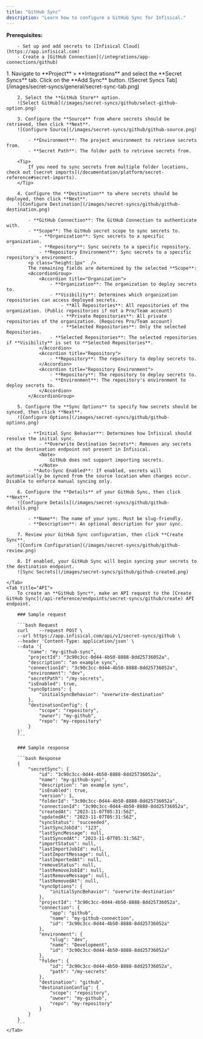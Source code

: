 ```yaml
---
title: "GitHub Sync"
description: "Learn how to configure a GitHub Sync for Infisical."
---
```


**Prerequisites:**

        - Set up and add secrets to [Infisical Cloud](https://app.infisical.com)
        - Create a [GitHub Connection](/integrations/app-connections/github)

<Tabs>
    <Tab title="Infisical UI">
        1. Navigate to **Project** > **Integrations** and select the **Secret Syncs** tab. Click on the **Add Sync** button.
        ![Secret Syncs Tab](/images/secret-syncs/general/secret-sync-tab.png)

        2. Select the **GitHub Store** option.
        ![Select GitHub](/images/secret-syncs/github/select-github-option.png)

        3. Configure the **Source** from where secrets should be retrieved, then click **Next**.
        ![Configure Source](/images/secret-syncs/github/github-source.png)

            - **Environment**: The project environment to retrieve secrets from.
            - **Secret Path**: The folder path to retrieve secrets from.

        <Tip>
            If you need to sync secrets from multiple folder locations, check out [secret imports](/documentation/platform/secret-reference#secret-imports).
        </Tip>

        4. Configure the **Destination** to where secrets should be deployed, then click **Next**.
        ![Configure Destination](/images/secret-syncs/github/github-destination.png)

            - **GitHub Connection**: The GitHub Connection to authenticate with.
            - **Scope**: The GitHub secret scope to sync secrets to.
                - **Organization**: Sync secrets to a specific organization.
                - **Repository**: Sync secrets to a specific repository.
                - **Repository Environment**: Sync secrets to a specific repository's environment.
            <p class="height:1px"  />
            The remaining fields are determined by the selected **Scope**:
            <AccordionGroup>
                <Accordion title="Organization">
                    - **Organization**: The organization to deploy secrets to.
                    - **Visibility**: Determines which organization repositories can access deployed secrets.
                        - **All Repositories**: All repositories of the organization. (Public repositories if not a Pro/Team account)
                        - **Private Repositories**: All private repositories of the organization. (Requires Pro/Team account)
                        - **Selected Repositories**: Only the selected Repositories.
                    - **Selected Repositories**: The selected repositories if **Visibility** is set to **Selected Repositories**.
                </Accordion>
                <Accordion title="Repository">
                    - **Repository**: The repository to deploy secrets to.
                </Accordion>
                <Accordion title="Repository Environment">
                    - **Repository**: The repository to deploy secrets to.
                    - **Environment**: The repository's environment to deploy secrets to.
                </Accordion>
            </AccordionGroup>

        5. Configure the **Sync Options** to specify how secrets should be synced, then click **Next**.
        ![Configure Options](/images/secret-syncs/github/github-options.png)

            - **Initial Sync Behavior**: Determines how Infisical should resolve the initial sync.
                - **Overwrite Destination Secrets**: Removes any secrets at the destination endpoint not present in Infisical.
                <Note>
                    GitHub does not support importing secrets.
                </Note>
            - **Auto-Sync Enabled**: If enabled, secrets will automatically be synced from the source location when changes occur. Disable to enforce manual syncing only.

        6. Configure the **Details** of your GitHub Sync, then click **Next**.
        ![Configure Details](/images/secret-syncs/github/github-details.png)

            - **Name**: The name of your sync. Must be slug-friendly.
            - **Description**: An optional description for your sync.

        7. Review your GitHub Sync configuration, then click **Create Sync**.
        ![Confirm Configuration](/images/secret-syncs/github/github-review.png)

        8. If enabled, your GitHub Sync will begin syncing your secrets to the destination endpoint.
        ![Sync Secrets](/images/secret-syncs/github/github-created.png)

    </Tab>
    <Tab title="API">
        To create an **GitHub Sync**, make an API request to the [Create GitHub Sync](/api-reference/endpoints/secret-syncs/github/create) API endpoint.

        ### Sample request

        ```bash Request
        curl    --request POST \
        --url https://app.infisical.com/api/v1/secret-syncs/github \
        --header 'Content-Type: application/json' \
        --data '{
            "name": "my-github-sync",
            "projectId": "3c90c3cc-0d44-4b50-8888-8dd25736052a",
            "description": "an example sync",
            "connectionId": "3c90c3cc-0d44-4b50-8888-8dd25736052a",
            "environment": "dev",
            "secretPath": "/my-secrets",
            "isEnabled": true,
            "syncOptions": {
                "initialSyncBehavior": "overwrite-destination"
            },
            "destinationConfig": {
                "scope": "repository",
                "owner": "my-github",
                "repo": "my-repository"
            }
        }'
        ```

        ### Sample response

        ```bash Response
        {
            "secretSync": {
                "id": "3c90c3cc-0d44-4b50-8888-8dd25736052a",
                "name": "my-github-sync",
                "description": "an example sync",
                "isEnabled": true,
                "version": 1,
                "folderId": "3c90c3cc-0d44-4b50-8888-8dd25736052a",
                "connectionId": "3c90c3cc-0d44-4b50-8888-8dd25736052a",
                "createdAt": "2023-11-07T05:31:56Z",
                "updatedAt": "2023-11-07T05:31:56Z",
                "syncStatus": "succeeded",
                "lastSyncJobId": "123",
                "lastSyncMessage": null,
                "lastSyncedAt": "2023-11-07T05:31:56Z",
                "importStatus": null,
                "lastImportJobId": null,
                "lastImportMessage": null,
                "lastImportedAt": null,
                "removeStatus": null,
                "lastRemoveJobId": null,
                "lastRemoveMessage": null,
                "lastRemovedAt": null,
                "syncOptions": {
                    "initialSyncBehavior": "overwrite-destination"
                },
                "projectId": "3c90c3cc-0d44-4b50-8888-8dd25736052a",
                "connection": {
                    "app": "github",
                    "name": "my-github-connection",
                    "id": "3c90c3cc-0d44-4b50-8888-8dd25736052a"
                },
                "environment": {
                    "slug": "dev",
                    "name": "Development",
                    "id": "3c90c3cc-0d44-4b50-8888-8dd25736052a"
                },
                "folder": {
                    "id": "3c90c3cc-0d44-4b50-8888-8dd25736052a",
                    "path": "/my-secrets"
                },
                "destination": "github",
                "destinationConfig": {
                    "scope": "repository",
                    "owner": "my-github",
                    "repo": "my-repository"
                }
            }
        }
        ```
    </Tab>
</Tabs>
